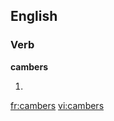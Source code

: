 ==English==

===Verb===
'''cambers'''

# {{third-person singular of|[[camber]]}}

[[fr:cambers]]
[[vi:cambers]]